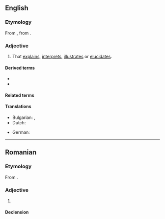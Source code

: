 ==English==

===Etymology===
From {{der|en|grc|ἑρμηνευτικός||of or for interpreting}}, from {{m|grc|ἑρμηνεύς||interpreter}}.

===Adjective===
{{en-adj}}

# That [[explain]]s, [[interpret]]s, [[illustrate]]s or [[elucidate]]s.

====Derived terms====
* {{l|en|hermeneutic circle}}
* {{l|en|hermeneutics}}

====Related terms====
{{rel4|en
|hermeneut
|hermeneutical
|hermeneutically
|hermeneuticist
}}

====Translations====
{{trans-top|that explains, interprets, illustrates or elucidates}}
* Bulgarian: {{t+|bg|обяснителен}}, {{t|bg|тълкувателен}}
* Dutch: {{t+|nl|hermeneutisch}}
{{trans-mid}}
* German: {{t+|de|hermeneutisch}}
{{trans-bottom}}

----

==Romanian==

===Etymology===
From {{bor|ro|fr|herméneutique}}.

===Adjective===
{{ro-adj}}

# {{l|en|hermeneutic}}

====Declension====
{{ro-decl-adj}}